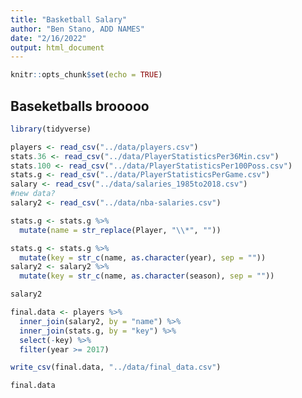 ```yaml
---
title: "Basketball Salary"
author: "Ben Stano, ADD NAMES"
date: "2/16/2022"
output: html_document
---
```


```r
knitr::opts_chunk$set(echo = TRUE)
```

## Baseketballs brooooo

```r
library(tidyverse)
```

```r
players <- read_csv("../data/players.csv")
stats.36 <- read_csv("../data/PlayerStatisticsPer36Min.csv")
stats.100 <- read_csv("../data/PlayerStatisticsPer100Poss.csv")
stats.g <- read_csv("../data/PlayerStatisticsPerGame.csv")
salary <- read_csv("../data/salaries_1985to2018.csv")
#new data?
salary2 <- read_csv("../data/nba-salaries.csv")
```

```r
stats.g <- stats.g %>%
  mutate(name = str_replace(Player, "\\*", ""))
```
```r
stats.g <- stats.g %>%
  mutate(key = str_c(name, as.character(year), sep = ""))
salary2 <- salary2 %>%
  mutate(key = str_c(name, as.character(season), sep = ""))

salary2
```


```r
final.data <- players %>%
  inner_join(salary2, by = "name") %>%
  inner_join(stats.g, by = "key") %>%
  select(-key) %>%
  filter(year >= 2017)

write_csv(final.data, "../data/final_data.csv")

final.data
```



